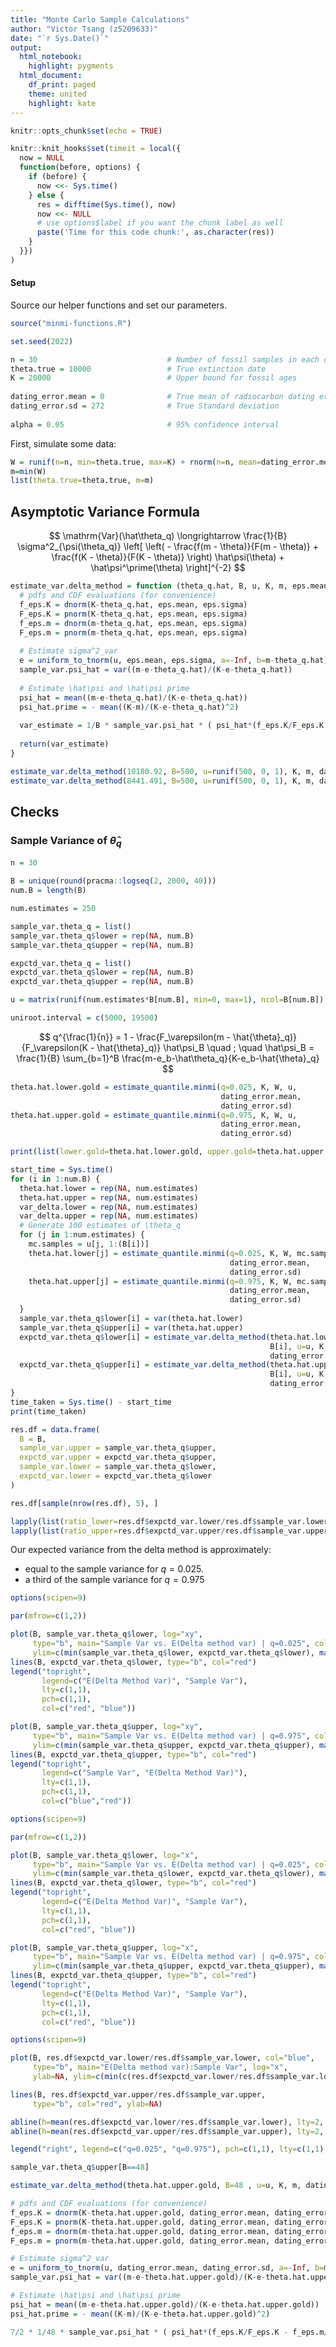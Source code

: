---
title: "Monte Carlo Sample Calculations"
author: "Victor Tsang (z5209633)"
date: "`r Sys.Date()`"
output:
  html_notebook:
    highlight: pygments
  html_document:
    df_print: paged
    theme: united
    highlight: kate
---

```{r setup, include=FALSE}
knitr::opts_chunk$set(echo = TRUE)

knitr::knit_hooks$set(timeit = local({
  now = NULL
  function(before, options) {
    if (before) {
      now <<- Sys.time()
    } else {
      res = difftime(Sys.time(), now)
      now <<- NULL
      # use options$label if you want the chunk label as well
      paste('Time for this code chunk:', as.character(res))
    }
  }})
)
```

#### Setup

Source our helper functions and set our parameters.

```{r}
source("minmi-functions.R")

set.seed(2022)

n = 30                             # Number of fossil samples in each dataset
theta.true = 10000                 # True extinction date
K = 20000                          # Upper bound for fossil ages
 
dating_error.mean = 0              # True mean of radiocarbon dating error
dating_error.sd = 272              # True Standard deviation
 
alpha = 0.05                       # 95% confidence interval

```

First, simulate some data:

```{r}
W = runif(n=n, min=theta.true, max=K) + rnorm(n=n, mean=dating_error.mean, sd=dating_error.sd)
m=min(W)
list(theta.true=theta.true, m=m)
```


## Asymptotic Variance Formula

$$
\mathrm{Var}(\hat\theta_q) \longrightarrow \frac{1}{B} \sigma^2_{\psi(\theta_q)} \left[ \left( - \frac{f(m - \theta)}{F(m - \theta)} + \frac{f(K - \theta)}{F(K - \theta)} \right) \hat\psi(\theta) + \hat\psi^\prime(\theta) \right]^{-2}
$$

```{r}
estimate_var.delta_method = function (theta_q.hat, B, u, K, m, eps.mean, eps.sigma) {
  # pdfs and CDF evaluations (for convenience)
  f_eps.K = dnorm(K-theta_q.hat, eps.mean, eps.sigma)
  F_eps.K = pnorm(K-theta_q.hat, eps.mean, eps.sigma)
  f_eps.m = dnorm(m-theta_q.hat, eps.mean, eps.sigma)
  F_eps.m = pnorm(m-theta_q.hat, eps.mean, eps.sigma)
  
  # Estimate sigma^2_var
  e = uniform_to_tnorm(u, eps.mean, eps.sigma, a=-Inf, b=m-theta_q.hat)
  sample_var.psi_hat = var((m-e-theta_q.hat)/(K-e-theta_q.hat))
  
  # Estimate \hat\psi and \hat\psi prime
  psi_hat = mean((m-e-theta_q.hat)/(K-e-theta_q.hat))
  psi_hat.prime = - mean((K-m)/(K-e-theta_q.hat)^2)
  
  var_estimate = 1/B * sample_var.psi_hat * ( psi_hat*(f_eps.K/F_eps.K - f_eps.m/F_eps.m) + psi_hat.prime)^(-2)
  
  return(var_estimate)
}

estimate_var.delta_method(10180.92, B=500, u=runif(500, 0, 1), K, m, dating_error.mean, dating_error.sd)
estimate_var.delta_method(8441.491, B=500, u=runif(500, 0, 1), K, m, dating_error.mean, dating_error.sd)
```

## Checks

### Sample Variance of $\hat\theta_q$

```{r}
n = 30

B = unique(round(pracma::logseq(2, 2000, 40)))
num.B = length(B)

num.estimates = 250

sample_var.theta_q = list()
sample_var.theta_q$lower = rep(NA, num.B)
sample_var.theta_q$upper = rep(NA, num.B)

expctd_var.theta_q = list()
expctd_var.theta_q$lower = rep(NA, num.B)
expctd_var.theta_q$upper = rep(NA, num.B)

u = matrix(runif(num.estimates*B[num.B], min=0, max=1), ncol=B[num.B])

uniroot.interval = c(5000, 19500)
```

$$
q^{\frac{1}{n}} = 1 - \frac{F_\varepsilon(m - \hat{\theta}_q)}{F_\varepsilon(K - \hat{\theta}_q)} \hat\psi_B \quad ; \quad \hat\psi_B =  \frac{1}{B} \sum_{b=1}^B \frac{m-e_b-\hat\theta_q}{K-e_b-\hat{\theta}_q}
$$

```{r}
theta.hat.lower.gold = estimate_quantile.minmi(q=0.025, K, W, u,
                                               dating_error.mean,
                                               dating_error.sd)
theta.hat.upper.gold = estimate_quantile.minmi(q=0.975, K, W, u,
                                               dating_error.mean,
                                               dating_error.sd)

print(list(lower.gold=theta.hat.lower.gold, upper.gold=theta.hat.upper.gold))
```

```{r}
start_time = Sys.time()
for (i in 1:num.B) {
  theta.hat.lower = rep(NA, num.estimates)
  theta.hat.upper = rep(NA, num.estimates)
  var_delta.lower = rep(NA, num.estimates)
  var_delta.upper = rep(NA, num.estimates)
  # Generate 100 estimates of \theta_q
  for (j in 1:num.estimates) {
    mc.samples = u[j, 1:(B[i])]
    theta.hat.lower[j] = estimate_quantile.minmi(q=0.025, K, W, mc.samples,
                                                 dating_error.mean,
                                                 dating_error.sd)
    theta.hat.upper[j] = estimate_quantile.minmi(q=0.975, K, W, mc.samples,
                                                 dating_error.mean,
                                                 dating_error.sd)
  }
  sample_var.theta_q$lower[i] = var(theta.hat.lower)
  sample_var.theta_q$upper[i] = var(theta.hat.upper)
  expctd_var.theta_q$lower[i] = estimate_var.delta_method(theta.hat.lower.gold,
                                                          B[i], u=u, K, m,
                                                          dating_error.mean, dating_error.sd)
  expctd_var.theta_q$upper[i] = estimate_var.delta_method(theta.hat.upper.gold,
                                                          B[i], u=u, K, m,
                                                          dating_error.mean, dating_error.sd)
}
time_taken = Sys.time() - start_time
print(time_taken)

res.df = data.frame(
  B = B,
  sample_var.upper = sample_var.theta_q$upper,
  expctd_var.upper = expctd_var.theta_q$upper,
  sample_var.lower = sample_var.theta_q$lower,
  expctd_var.lower = expctd_var.theta_q$lower
)

res.df[sample(nrow(res.df), 5), ]

lapply(list(ratio_lower=res.df$expctd_var.lower/res.df$sample_var.lower), FUN=function(x) c(min=min(x), max=max(x)))
lapply(list(ratio_upper=res.df$expctd_var.upper/res.df$sample_var.upper), FUN=function(x) c(min=min(x), max=max(x)))
```

Our expected variance from the delta method is approximately:

* equal to the sample variance for $q=0.025$.
* a third of the sample variance for $q=0.975$

```{r fig.width=12, fig.height=5}
options(scipen=9)

par(mfrow=c(1,2))

plot(B, sample_var.theta_q$lower, log="xy",
     type="b", main="Sample Var vs. E(Delta method var) | q=0.025", col="blue",
     ylim=c(min(sample_var.theta_q$lower, expctd_var.theta_q$lower), max(sample_var.theta_q$lower, expctd_var.theta_q$lower)), ylab=NA)
lines(B, expctd_var.theta_q$lower, type="b", col="red")
legend("topright",
       legend=c("E(Delta Method Var)", "Sample Var"),
       lty=c(1,1),
       pch=c(1,1),
       col=c("red", "blue"))

plot(B, sample_var.theta_q$upper, log="xy",
     type="b", main="Sample Var vs. E(Delta method var) | q=0.975", col="blue",
     ylim=c(min(sample_var.theta_q$upper, expctd_var.theta_q$upper), max(sample_var.theta_q$upper, expctd_var.theta_q$upper)), ylab=NA)
lines(B, expctd_var.theta_q$upper, type="b", col="red")
legend("topright",
       legend=c("Sample Var", "E(Delta Method Var)"),
       lty=c(1,1),
       pch=c(1,1),
       col=c("blue","red"))
```


```{r fig.width=12, fig.height=5}
options(scipen=9)

par(mfrow=c(1,2))

plot(B, sample_var.theta_q$lower, log="x",
     type="b", main="Sample Var vs. E(Delta method var) | q=0.025", col="blue",
     ylim=c(min(sample_var.theta_q$lower, expctd_var.theta_q$lower), max(sample_var.theta_q$lower, expctd_var.theta_q$lower)), ylab=NA)
lines(B, expctd_var.theta_q$lower, type="b", col="red")
legend("topright",
       legend=c("E(Delta Method Var)", "Sample Var"),
       lty=c(1,1),
       pch=c(1,1),
       col=c("red", "blue"))

plot(B, sample_var.theta_q$upper, log="x",
     type="b", main="Sample Var vs. E(Delta method var) | q=0.975", col="blue",
     ylim=c(min(sample_var.theta_q$upper, expctd_var.theta_q$upper), max(sample_var.theta_q$upper, expctd_var.theta_q$upper)), ylab=NA)
lines(B, expctd_var.theta_q$upper, type="b", col="red")
legend("topright",
       legend=c("E(Delta Method Var)", "Sample Var"),
       lty=c(1,1),
       pch=c(1,1),
       col=c("red", "blue"))
```

```{r}
options(scipen=9)

plot(B, res.df$expctd_var.lower/res.df$sample_var.lower, col="blue",
     type="b", main="E(Delta method var):Sample Var", log="x",
     ylab=NA, ylim=c(min(c(res.df$expctd_var.lower/res.df$sample_var.lower, res.df$expctd_var.upper/res.df$sample_var.upper)), max(c(res.df$expctd_var.lower/res.df$sample_var.lower, res.df$expctd_var.upper/res.df$sample_var.upper))))

lines(B, res.df$expctd_var.upper/res.df$sample_var.upper,
     type="b", col="red", ylab=NA)

abline(h=mean(res.df$expctd_var.lower/res.df$sample_var.lower), lty=2, col="blue")
abline(h=mean(res.df$expctd_var.upper/res.df$sample_var.upper), lty=2, col="red")

legend("right", legend=c("q=0.025", "q=0.975"), pch=c(1,1), lty=c(1,1), col=c("blue", "red"))
```

```{r}
sample_var.theta_q$upper[B==48]

estimate_var.delta_method(theta.hat.upper.gold, B=48 , u=u, K, m, dating_error.mean, dating_error.sd)

# pdfs and CDF evaluations (for convenience)
f_eps.K = dnorm(K-theta.hat.upper.gold, dating_error.mean, dating_error.sd)
F_eps.K = pnorm(K-theta.hat.upper.gold, dating_error.mean, dating_error.sd)
f_eps.m = dnorm(m-theta.hat.upper.gold, dating_error.mean, dating_error.sd)
F_eps.m = pnorm(m-theta.hat.upper.gold, dating_error.mean, dating_error.sd)

# Estimate sigma^2_var
e = uniform_to_tnorm(u, dating_error.mean, dating_error.sd, a=-Inf, b=m-theta.hat.upper.gold)
sample_var.psi_hat = var((m-e-theta.hat.upper.gold)/(K-e-theta.hat.upper.gold))

# Estimate \hat\psi and \hat\psi prime
psi_hat = mean((m-e-theta.hat.upper.gold)/(K-e-theta.hat.upper.gold))
psi_hat.prime = - mean((K-m)/(K-e-theta.hat.upper.gold)^2)

7/2 * 1/48 * sample_var.psi_hat * ( psi_hat*(f_eps.K/F_eps.K - f_eps.m/F_eps.m) + psi_hat.prime)^(-2)

```

